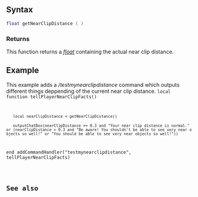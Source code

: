  
{{Client function}}
{{New feature/item|3.0141|1.4.1|6948|This function gets the distance from the [[/camera.md|camera]] at which the world starts rendering. For more information about this please refer to [[/setNearClipDistance.md|setNearClipDistance]].}}

==Syntax== 
<syntaxhighlight lang="lua">float getNearClipDistance ( )</syntaxhighlight> 

===Returns===
This function returns a ''[[/float.md|float]]'' containing the actual near clip distance.

==Example==
This example adds a ''/testmynearclipdistance'' command which outputs different things deppending of the current near clip distance. 
<code>local function tellPlayerNearClipFacts()
    local nearClipDistance = getNearClipDistance()
    outputChatBox(nearClipDistance == 0.3 and "Your near clip distance is normal." or (nearClipDistance > 0.3 and "Be aware! You shouldn't be able to see very near objects so well!" or "You should be able to see very near objects so well!"))
end
addCommandHandler("testmynearclipdistance", tellPlayerNearClipFacts)</syntaxhighlight>

==See also==
{{Client world functions}}